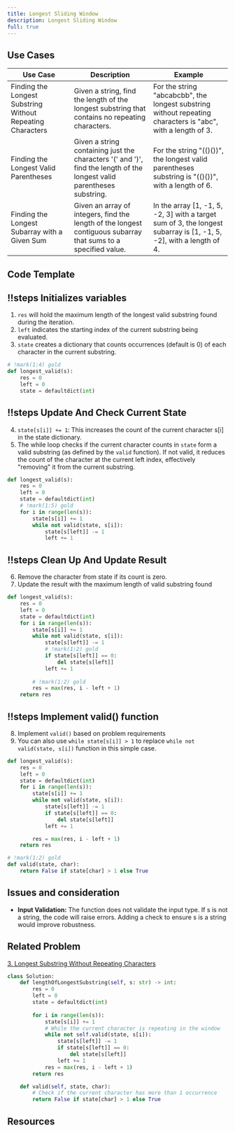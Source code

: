 ```yaml
---
title: Longest Sliding Window
description: Longest Sliding Window
full: true
---
```



## Use Cases

| Use Case  | Description   | Example                                        |
|-----------|-------------|------------------------------------------------|
| Finding the Longest Substring Without Repeating Characters | Given a string, find the length of the longest substring that contains no repeating characters.   | For the string "abcabcbb", the longest substring without repeating characters is "abc", with a length of 3. |
| Finding the Longest Valid Parentheses      | Given a string containing just the characters '(' and ')', find the length of the longest valid parentheses substring. | For the string "(()())", the longest valid parentheses substring is "(()())", with a length of 6. |
| Finding the Longest Subarray with a Given Sum | Given an array of integers, find the length of the longest contiguous subarray that sums to a specified value. | In the array [1, -1, 5, -2, 3] with a target sum of 3, the longest subarray is [1, -1, 5, -2], with a length of 4. |


## Code Template


<Scrollycoding>

## !!steps  Initializes variables
1. `res` will hold the maximum length of the longest valid substring found during the iteration.
2. `left` indicates the starting index of the current substring being evaluated.
3. `state` creates a dictionary that counts occurrences (default is 0) of each character in the current substring.


```python !code
# !mark(1:4) gold
def longest_valid(s):
    res = 0
    left = 0
    state = defaultdict(int)
```

## !!steps Update And Check Current State

4. `state[s[i]] += 1`: This increases the count of the current character s[i] in the state dictionary.
5. The while loop checks if the current character counts in `state` form a valid substring (as defined by the `valid` function). If not valid, it reduces the count of the character at the current left index, effectively "removing" it from the current substring.

```python !code
def longest_valid(s):
    res = 0
    left = 0
    state = defaultdict(int)
    # !mark(1:5) gold
    for i in range(len(s)):
        state[s[i]] += 1
        while not valid(state, s[i]):
            state[s[left]] -= 1
            left += 1
```

## !!steps Clean Up And Update Result

6. Remove the character from state if its count is zero.
7. Update the result with the maximum length of valid substring found

```python !code
def longest_valid(s):
    res = 0
    left = 0
    state = defaultdict(int)
    for i in range(len(s)):
        state[s[i]] += 1
        while not valid(state, s[i]):
            state[s[left]] -= 1
            # !mark(1:2) gold
            if state[s[left]] == 0:
                del state[s[left]]
            left += 1
        
        # !mark(1:2) gold
        res = max(res, i - left + 1)
    return res
```

## !!steps Implement valid() function

8. Implement `valid()` based on problem requirements
9. You can also use `while state[s[i]] > 1` to replace `while not valid(state, s[i])` function in this simple case.

```python !code
def longest_valid(s):
    res = 0
    left = 0
    state = defaultdict(int)
    for i in range(len(s)):
        state[s[i]] += 1
        while not valid(state, s[i]):
            state[s[left]] -= 1
            if state[s[left]] == 0:
                del state[s[left]]
            left += 1

        res = max(res, i - left + 1)
    return res

# !mark(1:2) gold
def valid(state, char):
    return False if state[char] > 1 else True
```

</Scrollycoding>

## Issues and consideration
- **Input Validation:** The function does not validate the input type. If s is not a string, the code will raise errors. Adding a check to ensure s is a string would improve robustness.


## Related Problem
[3. Longest Substring Without Repeating Characters](https://leetcode.com/problems/longest-substring-without-repeating-characters/description/)

```python
class Solution:
    def lengthOfLongestSubstring(self, s: str) -> int:
        res = 0
        left = 0
        state = defaultdict(int)
        
        for i in range(len(s)):
            state[s[i]] += 1
            # While the current character is repeating in the window
            while not self.valid(state, s[i]):
                state[s[left]] -= 1
                if state[s[left]] == 0:
                    del state[s[left]]
                left += 1
            res = max(res, i - left + 1)
        return res

    def valid(self, state, char):
        # Check if the current character has more than 1 occurrence
        return False if state[char] > 1 else True
```

## Resources

